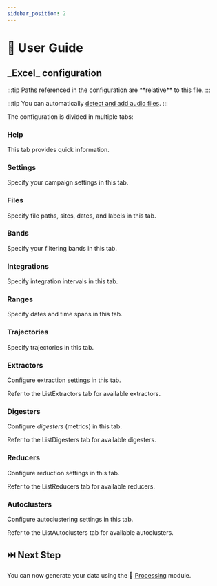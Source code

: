 ```yaml
---
sidebar_position: 2
---
```



# 📖 User Guide

<h2>
  <ExcelIcon /> _Excel_ configuration
</h2>

<Fragment>
  :::tip
  Paths referenced in the <ExcelIcon /> configuration are **relative** to this
  file.
  :::

</Fragment>

:::tip
You can automatically [detect and add audio files](../../../extras/file-detection).
:::

<Fragment>
  The <ExcelIcon /> configuration is divided in multiple tabs:
</Fragment>

<h3>
  <ExcelTab background={'#eeeeee'}>Help</ExcelTab>
</h3>

This tab provides quick information.

<h3>
  <ExcelTab background={'#ffffa6'}>Settings</ExcelTab>
</h3>

Specify your campaign settings in this tab.

<h3>
  <ExcelTab background={'#ffffa6'}>Files</ExcelTab>
</h3>

Specify file paths, sites, dates, and labels in this tab.

<h3>
  <ExcelTab background={'#ffffa6'}>Bands</ExcelTab>
</h3>

Specify your filtering bands in this tab.

<h3>
  <ExcelTab background={'#ffffa6'}>Integrations</ExcelTab>
</h3>

Specify integration intervals in this tab.

<h3>
  <ExcelTab background={'#ffffa6'}>Ranges</ExcelTab>
</h3>

Specify dates and time spans in this tab.

<h3>
  <ExcelTab background={'#ffffa6'}>Trajectories</ExcelTab>
</h3>

Specify trajectories in this tab.

<h3>
  <ExcelTab background={'#b4c7dc'}>Extractors</ExcelTab>
</h3>

Configure extraction settings in this tab.

<Fragment>
  Refer to the <ExcelTab background={'#eeeeee'}>ListExtractors</ExcelTab> tab
  for available extractors.
</Fragment>

<h3>
  <ExcelTab background={'#b4c7dc'}>Digesters</ExcelTab>
</h3>

Configure _digesters_ (metrics) in this tab.

<Fragment>
  Refer to the <ExcelTab background={'#eeeeee'}>ListDigesters</ExcelTab> tab for
  available digesters.
</Fragment>

<h3>
  <ExcelTab background={'#b4c7dc'}>Reducers</ExcelTab>
</h3>

Configure reduction settings in this tab.

<Fragment>
  Refer to the <ExcelTab background={'#eeeeee'}>ListReducers</ExcelTab> tab for
  available reducers.
</Fragment>

<h3>
  <ExcelTab background={'#b4c7dc'}>Autoclusters</ExcelTab>
</h3>

Configure autoclustering settings in this tab.

<Fragment>
  Refer to the <ExcelTab background={'#eeeeee'}>ListAutoclusters</ExcelTab> tab
  for available autoclusters.
</Fragment>

## ⏭️ Next Step

You can now generate your data using the 🧮 [Processing](../../processing)
module.
